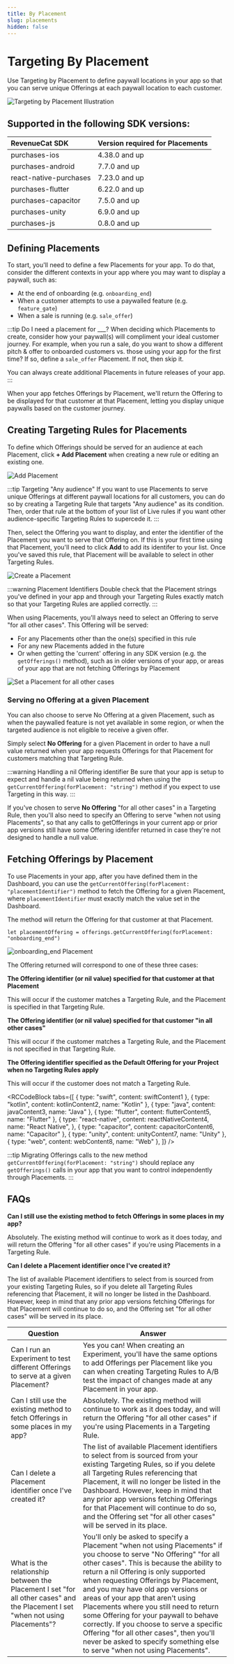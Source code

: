 ```yaml
---
title: By Placement
slug: placements
hidden: false
---
```


# Targeting By Placement

Use Targeting by Placement to define paywall locations in your app so that you can serve unique Offerings at each paywall location to each customer.


<YouTubeEmbed videoId="k7_SEjGccgI" title="Targeting by Placement" />

![Targeting by Placement Illustration](/images/targeting-by-placement-illustration.png)

## Supported in the following SDK versions:

| RevenueCat SDK         | Version required for Placements |
| :--------------------- | :------------------------------ |
| purchases-ios          | 4.38.0 and up                   |
| purchases-android      | 7.7.0 and up                    |
| react-native-purchases | 7.23.0 and up                   |
| purchases-flutter      | 6.22.0 and up                   |
| purchases-capacitor    | 7.5.0 and up                    |
| purchases-unity        | 6.9.0 and up                    |
| purchases-js           | 0.8.0 and up                    |

## Defining Placements

To start, you'll need to define a few Placements for your app. To do that, consider the different contexts in your app where you may want to display a paywall, such as:

- At the end of onboarding (e.g. `onboarding_end`)
- When a customer attempts to use a paywalled feature (e.g. `feature_gate`)
- When a sale is running (e.g. `sale_offer`)

:::tip Do I need a placement for \_\_\_?
When deciding which Placements to create, consider how your paywall(s) will compliment your ideal customer journey. For example, when you run a sale, do you want to show a different pitch & offer to onboarded customers vs. those using your app for the first time? If so, define a `sale_offer` Placement. If not, then skip it.

You can always create additional Placements in future releases of your app.
:::

When your app fetches Offerings by Placement, we'll return the Offering to be displayed for that customer at that Placement, letting you display unique paywalls based on the customer journey.

## Creating Targeting Rules for Placements

To define which Offerings should be served for an audience at each Placement, click **+ Add Placement** when creating a new rule or editing an existing one.

![Add Placement](/images/add-placement.png)

:::tip Targeting "Any audience"
If you want to use Placements to serve unique Offerings at different paywall locations for all customers, you can do so by creating a Targeting Rule that targets "Any audience" as its condition. Then, order that rule at the bottom of your list of Live rules if you want other audience-specific Targeting Rules to supercede it.
:::

Then, select the Offering you want to display, and enter the identifier of the Placement you want to serve that Offering on. If this is your first time using that Placement, you'll need to click **Add** to add its identifer to your list. Once you've saved this rule, that Placement will be available to select in other Targeting Rules.

![Create a Placement](/images/create-a-placement.png)

:::warning Placement Identifiers
Double check that the Placement strings you've defined in your app and through your Targeting Rules exactly match so that your Targeting Rules are applied correctly.
:::

When using Placements, you'll always need to select an Offering to serve "for all other cases". This Offering will be served:

- For any Placements other than the one(s) specified in this rule
- For any new Placements added in the future
- Or when getting the 'current' offering in any SDK version (e.g. the `getOfferings()` method), such as in older versions of your app, or areas of your app that are not fetching Offerings by Placement

![Set a Placement for all other cases](/images/for-all-other-cases.png)

### Serving no Offering at a given Placement

You can also choose to serve No Offering at a given Placement, such as when the paywalled feature is not yet available in some region, or when the targeted audience is not eligible to receive a given offer.

Simply select **No Offering** for a given Placement in order to have a null value returned when your app requests Offerings for that Placement for customers matching that Targeting Rule.

:::warning Handling a nil Offering identifier
Be sure that your app is setup to expect and handle a nil value being returned when using the `getCurrentOffering(forPlacement: "string")` method if you expect to use Targeting in this way.
:::

If you've chosen to serve **No Offering** "for all other cases" in a Targeting Rule, then you'll also need to specify an Offering to serve "when not using Placements", so that any calls to getOfferings in your current app or prior app versions still have some Offering identifer returned in case they're not designed to handle a null value.

## Fetching Offerings by Placement

To use Placements in your app, after you have defined them in the Dashboard, you can use the `getCurrentOffering(forPlacement: "placementIdentifier")` method to fetch the Offering for a given Placement, where `placementIdentifier` must exactly match the value set in the Dashboard.

The method will return the Offering for that customer at that Placement.

```
let placementOffering = offerings.getCurrentOffering(forPlacement: "onboarding_end")
```

![onboarding_end Placement](/images/create-a-placement-highlighted.png)

The Offering returned will correspond to one of these three cases:

**The Offering identifier (or nil value) specified for that customer at that Placement**

This will occur if the customer matches a Targeting Rule, and the Placement is specified in that Targeting Rule.

**The Offering identifier (or nil value) specified for that customer "in all other cases"**

This will occur if the customer matches a Targeting Rule, and the Placement is not specified in that Targeting Rule.

**The Offering identifier specified as the Default Offering for your Project when no Targeting Rules apply**

This will occur if the customer does not match a Targeting Rule.


<RCCodeBlock
  tabs={[
    { type: "swift", content: swiftContent1 },
    { type: "kotlin", content: kotlinContent2, name: "Kotlin" },
    { type: "java", content: javaContent3, name: "Java" },
    { type: "flutter", content: flutterContent5, name: "Flutter" },
    {
      type: "react-native",
      content: reactNativeContent4,
      name: "React Native",
    },
    { type: "capacitor", content: capacitorContent6, name: "Capacitor" },
    { type: "unity", content: unityContent7, name: "Unity" },
    { type: "web", content: webContent8, name: "Web" },
  ]}
/>

:::tip Migrating Offerings calls to the new method
`getCurrentOffering(forPlacement: "string")` should replace any `getOfferings()` calls in your app that you want to control independently through Placements.
:::

## FAQs

**Can I still use the existing method to fetch Offerings in some places in my app?**

Absolutely. The existing method will continue to work as it does today, and will return the Offering "for all other cases" if you're using Placements in a Targeting Rule.

**Can I delete a Placement identifier once I've created it?**

The list of available Placement identifiers to select from is sourced from your existing Targeting Rules, so if you delete all Targeting Rules referencing that Placement, it will no longer be listed in the Dashboard. However, keep in mind that any prior app versions fetching Offerings for that Placement will continue to do so, and the Offering set "for all other cases" will be served in its place.

| Question                                                                                                                        | Answer                                                                                                                                                                                                                                                                                                                                                                                                                                                                                                                                                                                 |
| ------------------------------------------------------------------------------------------------------------------------------- | -------------------------------------------------------------------------------------------------------------------------------------------------------------------------------------------------------------------------------------------------------------------------------------------------------------------------------------------------------------------------------------------------------------------------------------------------------------------------------------------------------------------------------------------------------------------------------------- |
| Can I run an Experiment to test different Offerings to serve at a given Placement?                                              | Yes you can! When creating an Experiment, you'll have the same options to add Offerings per Placement like you can when creating Targeting Rules to A/B test the impact of changes made at any Placement in your app.                                                                                                                                                                                                                                                                                                                                                                  |
| Can I still use the existing method to fetch Offerings in some places in my app?                                                | Absolutely. The existing method will continue to work as it does today, and will return the Offering "for all other cases" if you're using Placements in a Targeting Rule.                                                                                                                                                                                                                                                                                                                                                                                                             |
| Can I delete a Placement identifier once I've created it?                                                                       | The list of available Placement identifiers to select from is sourced from your existing Targeting Rules, so if you delete all Targeting Rules referencing that Placement, it will no longer be listed in the Dashboard. However, keep in mind that any prior app versions fetching Offerings for that Placement will continue to do so, and the Offering set "for all other cases" will be served in its place.                                                                                                                                                                       |
| What is the relationship between the Placement I set "for all other cases" and the Placement I set "when not using Placements"? | You'll only be asked to specify a Placement "when not using Placements" if you choose to serve "No Offering" "for all other cases". This is because the ability to return a nil Offering is only supported when requesting Offerings by Placement, and you may have old app versions or areas of your app that aren't using Placements where you still need to return some Offering for your paywall to behave correctly. If you choose to serve a specific Offering "for all other cases", then you'll never be asked to specify something else to serve "when not using Placements". |
